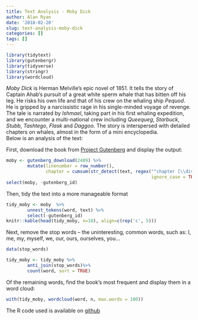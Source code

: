 ```yaml
---
title: Text Analysis - Moby Dick
author: Alan Ryan
date: '2018-02-20'
slug: text-analysis-moby-dick
categories: []
tags: []
---
```

```r
library(tidytext)
library(gutenbergr)
library(tidyverse)
library(stringr)
library(wordcloud)
```
*Moby Dick* is Herman Melville's epic novel of 1851. It tells the story of Captain Ahab's pursuit of a great white sperm whale that has bitten off his leg. He risks his own life and that of his crew on the whaling ship *Pequod*. He is gripped by a narcissistic rage in his single-minded voyage of revenge. The tale is narrated by *Ishmael*, taking part in his first whaling expedition, and we encounter a multi-national crew including *Queequeg*, *Starbuck*, *Stubb*, *Tashtego*, *Flask* and *Daggoo*. The story is interspersed with detailed chapters on whales, almost in the form of a mini encyclopedia.  
Below is an analysis of the text:  

First, download the book from [Project Gutenberg](https://www.gutenberg.org/) and display the output:

```r
moby <- gutenberg_download(2489) %>%
        mutate(linenumber = row_number(),
               chapter = cumsum(str_detect(text, regex("^chapter [\\divxlc]",
                                                       ignore_case = TRUE))))
select(moby, -gutenberg_id)
```

Then, tidy the text into a more manageable format

```r
tidy_moby <- moby  %>%
        unnest_tokens(word, text) %>% 
        select(-gutenberg_id)
knitr::kable(head(tidy_moby, n=10), align=c(rep('c', 5)))
```

Next, remove the stop words -- the uninteresting, common words, such as: I, me, my, myself, we, our, ours, ourselves, you... 

```r
data(stop_words)

tidy_moby <- tidy_moby %>%
        anti_join(stop_words)%>%
        count(word, sort = TRUE)
```

Of the remaining words, find the book's most frequent and display them in a word cloud:

```r
with(tidy_moby, wordcloud(word, n, max.words = 100))
```
The R code used is available on [github](https://github.com/al1973/piecemeal/blob/master/content/post/2018-04-22-text-analysis.Rmd)
